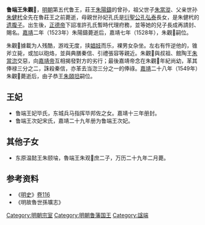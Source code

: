 {{CJK-New-Char|2429F}}
'''鲁端王朱觀𤊟'''{{BD|1520年||1549年|catIdx=Z}}，[[明朝|明朝]]第五代鲁王，莊王[[朱陽鑄|朱陽鑄]]的曾孙，祖父世子[[朱當漎|朱當漎]]、父亲世孙[[朱健杙|朱健杙]]全先在魯莊王之前薨逝，母親世孙妃孔氏是[[衍聖公|衍聖公]][[孔弘泰|孔弘泰]]長女，是朱健杙的[[遗腹子|遗腹子]]。出生後，[[正德帝|正德帝]]下詔准許孔氏暫時代理府務，並等她的兒子長成再請封、賜名。[[嘉靖|嘉靖]]二年（1523年）朱陽鑄薨逝后，嘉靖七年（1528年），朱觀𤊟嗣位。

朱觀𤊟據載为人残酷，游戏无度，挟[[娼妓|娼妓]]而乐，裸男女杂坐。左右有忤逆他的，锥斧立毙，或加以砲烙，並與典膳秦信、引禮張容等親近。朱觀𤊟與叔祖、館陶王[[朱當淴|朱當淴]]交惡，向[[嘉靖帝|嘉靖帝]]互相揭發對方的劣行；最後嘉靖帝念在朱觀𤊟年紀尚幼，革其俸禄三分之二，誅殺秦信，亦革去当淴三分之一的俸祿。[[嘉靖|嘉靖]]二十八年（1549年）朱觀𤊟薨逝后，由子恭王[[朱頤坦|朱頤坦]]嗣位。

==王妃==
*鲁端王妃毕氏，东城兵马指挥毕邦佐之女。嘉靖十三年册封。
*鲁端王次妃宋氏，嘉靖二十九年册为鲁端王次妃。

==其他子女==
*东原温懿王朱颐埨，魯端王朱观𤊟庶二子，万历二十九年二月薨。

==参考资料==
*《[[明史|明史]]》[[s:明史/卷116|卷116]]
*《明故魯世孫壙志》

[[Category:明朝宗室|Category:明朝宗室]]
[[Category:明朝鲁藩国王|Category:明朝鲁藩国王]]
[[Category:諡端|Category:諡端]]


{{s-start}}
{{s-off|[[明朝藩王列表|大明封国国王]]}}
{{s-bef|before=曾祖父莊王[[朱陽鑄|朱陽鑄]]}}
{{s-ttl|title=[[明朝藩王列表_(鲁王系)|明魯國國王]]|years=1528年－1549年}}
{{s-aft|after=子恭王[[朱頤坦|朱頤坦]]}}
{{end}}